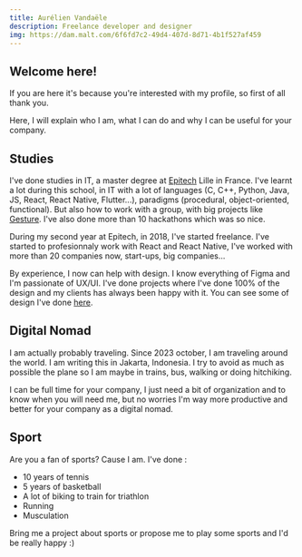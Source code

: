 ```yaml
---
title: Aurélien Vandaële
description: Freelance developer and designer
img: https://dam.malt.com/6f6fd7c2-49d4-407d-8d71-4b1f527af459
---
```


## Welcome here!

If you are here it's because you're interested with my profile, so first of all thank you.

Here, I will explain who I am, what I can do and why I can be useful for your company.

## Studies

I've done studies in IT, a master degree at [Epitech](https://TODO) Lille in France.
I've learnt a lot during this school, in IT with a lot of languages (C, C++, Python, Java, JS, React, React Native, Flutter...), paradigms (procedural, object-oriented, functional).
But also how to work with a group, with big projects like [Gesture](https://avandaele.fr/projects/gesture). I've also done more than 10 hackathons which was so nice.

During my second year at Epitech, in 2018, I've started freelance. I've started to profesionnaly work with React and React Native, I've worked with more than 20 companies now, start-ups, big companies...

By experience, I now can help with design. I know everything of Figma and I'm passionate of UX/UI. I've done projects where I've done 100% of the design and my clients has always been happy with it. You can see some of design I've done [here](https://avandaele.fr/projects).

## Digital Nomad

I am actually probably traveling. Since 2023 october, I am traveling around the world. I am writing this in Jakarta, Indonesia. I try to avoid as much as possible the plane so I am maybe in trains, bus, walking or doing hitchiking.

I can be full time for your company, I just need a bit of organization and to know when you will need me, but no worries I'm way more productive and better for your company as a digital nomad.

## Sport

Are you a fan of sports? Cause I am. I've done :
- 10 years of tennis
- 5 years of basketball
- A lot of biking to train for triathlon
- Running
- Musculation

Bring me a project about sports or propose me to play some sports and I'd be really happy :)
